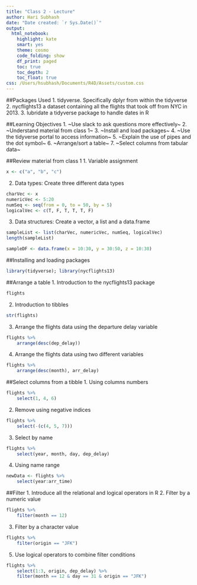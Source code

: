 ```yaml
---
title: "Class 2 - Lecture"
author: Hari Subhash
date: "Date created: `r Sys.Date()`"
output:
  html_notebook:
    highlight: kate
    smart: yes
    theme: cosmo
    code_folding: show
    df_print: paged
    toc: true
    toc_depth: 2
    toc_float: true
css: /Users/hsubhash/Documents/R4D/Assets/custom.css
---
```

##Packages Used
1. tidyverse. Specifically dplyr from within the tidyverse
2. nycflights13 a dataset containing all the flights that took off from NYC in 2013.
3. lubridate a tidyverse package to handle dates in R

##Learning Objectives
1. ~Use slack to ask questions more effectively~
2. ~Understand material from class 1~
3. ~Install and load packages~
4. ~Use the tidyverse portal to access information~
5. ~Explain the use of pipes and the dot symbol~
6. ~Arrange/sort a table~
7. ~Select columns from tabular data~




##Review material from class 1
1. Variable assignment
```r
x <- c("a", "b", "c")
```
2. Data types: Create three different data types
```r
charVec <- x
numericVec <- 5:20
numSeq <- seq(from = 0, to = 50, by = 5)
logicalVec <- c(T, F, T, T, T, F)
```
3. Data structures: Create a vector, a list and a data.frame
```r
sampleList <- list(charVec, numericVec, numSeq, logicalVec)
length(sampleList)
```

```r
sampleDF <- data.frame(x = 10:30, y = 30:50, z = 10:30)
```


##Installing and loading packages
```r
library(tidyverse); library(nycflights13)
```



##Arrange a table
1. Introduction to the nycflights13 package
```r
flights
```
2. Introduction to tibbles
```r
str(flights)
```
3. Arrange the flights data using the departure delay variable
```r
flights %>% 
    arrange(desc(dep_delay))
```

4. Arrange the flights data using two different variables
```r
flights %>% 
    arrange(desc(month), arr_delay)
```

##Select columns from a tibble
1. Using columns numbers
```r
flights %>% 
    select(1, 4, 6)
```
2. Remove using negative indices
```r
flights %>% 
    select(-(c(4, 5, 7)))
```

3. Select by name
```r
flights %>% 
    select(year, month, day, dep_delay)
```

4. Using name range
```r
newData <- flights %>% 
    select(year:arr_time)
```

##Filter
1. Introduce all the relational and logical operators in R
2. Filter by a numeric value
```r
flights %>% 
    filter(month == 12)
```
3. Filter by a character value
```r
flights %>% 
    filter(origin == "JFK")
```

5. Use logical operators to combine filter conditions
```r
flights %>% 
    select(1:3, origin, dep_delay) %>% 
    filter(month == 12 & day == 31 & origin == "JFK")
```




